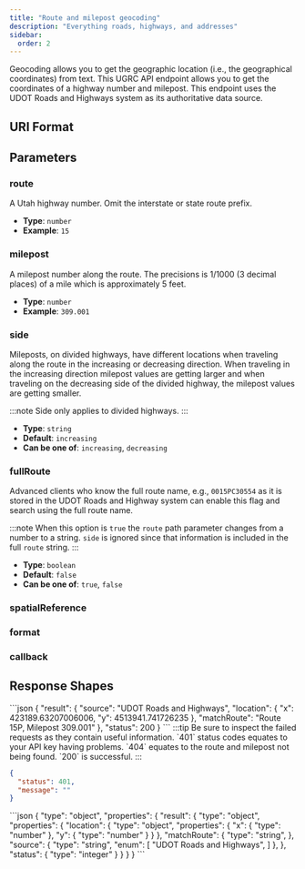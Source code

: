 ```yaml
---
title: "Route and milepost geocoding"
description: "Everything roads, highways, and addresses"
sidebar:
  order: 2
---
```



Geocoding allows you to get the geographic location (i.e., the geographical coordinates) from text. This UGRC API endpoint allows you to get the coordinates of a highway number and milepost. This endpoint uses the UDOT Roads and Highways system as its authoritative data source.

## URI Format

<Uri verb="GET" endpoint="geocode/milepost/{route}/{milepost}" />

## Parameters

<Card title="Required path parameters" icon="approve-check">

### route

A Utah highway number. Omit the interstate or state route prefix.

- **Type**: `number`
- **Example**: `15`

### milepost

A milepost number along the route. The precisions is 1/1000 (3 decimal places) of a mile which is approximately 5 feet.

- **Type**: `number`
- **Example**: `309.001`

</Card>
<Card title="Optional query string parameters" icon="setting">

### side

Mileposts, on divided highways, have different locations when traveling along the route in the increasing or decreasing direction. When traveling in the increasing direction milepost values are getting larger and when traveling on the decreasing side of the divided highway, the milepost values are getting smaller.

:::note
Side only applies to divided highways.
:::

- **Type**: `string`
- **Default**: `increasing`
- **Can be one of**: `increasing`, `decreasing`

### fullRoute

Advanced clients who know the full route name, e.g., `0015PC30554` as it is stored in the UDOT Roads and Highway system can enable this flag and search using the full route name.

:::note
When this option is `true` the `route` path parameter changes from a number to a string. `side` is ignored since that information is included in the full `route` string.
:::

- **Type**: `boolean`
- **Default**: `false`
- **Can be one of**: `true`, `false`

### spatialReference

<SpatialReference />

### format

<OutputFormat />

### callback

<Callback />

</Card>

## Response Shapes

<Tabs>
	<TabItem label="Successful Example">
  ```json
{
    "result": {
      "source": "UDOT Roads and Highways",
      "location": {
        "x": 423189.63207006006,
        "y": 4513941.741726235
      },
      "matchRoute": "Route 15P, Milepost 309.001"
    },
    "status": 200
}
```
</TabItem>
	<TabItem label="Error Example">
  :::tip
  Be sure to inspect the failed requests as they contain useful information. `401` status codes equates to your API key having problems. `404` equates to the route and milepost not being found. `200` is successful.
  :::

```json
{
  "status": 401,
  "message": ""
}
```

  </TabItem>
  <TabItem label="JSON Schema">
```json
{
  "type": "object",
  "properties": {
    "result": {
      "type": "object",
      "properties": {
        "location": {
          "type": "object",
          "properties": {
            "x": {
              "type": "number"
            },
            "y": {
              "type": "number"
            }
          }
        },
        "matchRoute": {
          "type": "string",
        },
        "source": {
          "type": "string",
          "enum": [
            "UDOT Roads and Highways",
          ]
        },
      },
      "status": {
        "type": "integer"
      }
    }
  }
}
```
  </TabItem>
</Tabs>
